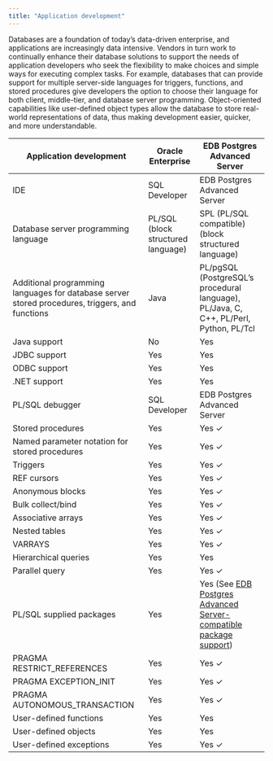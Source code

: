```yaml
---
title: "Application development"
---
```


Databases are a foundation of today’s data-driven enterprise, and applications are increasingly data intensive. Vendors in turn work to continually enhance their database solutions to support the needs of application developers who seek the flexibility to make choices and simple ways for executing complex tasks. For example, databases that can provide support for multiple server-side languages for triggers, functions, and stored procedures give developers the option to choose their language for both client, middle-tier, and database server programming. Object-oriented capabilities like user-defined object types allow the database to store real-world representations of data, thus making development easier, quicker, and more understandable. 

| Application development             | Oracle Enterprise              | EDB Postgres Advanced Server |
|-------------------------------------|--------------------------------|------------------------------|
| IDE                                 | SQL Developer                  | EDB Postgres Advanced Server |
| Database server programming language| PL/SQL (block structured language) | SPL (PL/SQL compatible) (block structured language) |
| Additional programming languages for database server stored procedures, triggers, and functions | Java | PL/pgSQL (PostgreSQL’s procedural language), PL/Java, C, C++, PL/Perl, Python, PL/Tcl |
| Java support                        | No                             | Yes                         |
| JDBC support                        | Yes                            | Yes                         |
| ODBC support                        | Yes                            | Yes                         |
| .NET support                        | Yes                            | Yes                         | 
| PL/SQL debugger                     | SQL Developer                  | EDB Postgres Advanced Server|
| Stored procedures                   | Yes                            | Yes ✓                       |
| Named parameter notation for stored procedures | Yes                 | Yes ✓                       |
| Triggers                            | Yes                            | Yes ✓                       |
| REF cursors                         | Yes                            | Yes ✓                       |
| Anonymous blocks                    | Yes                            | Yes ✓                       |
| Bulk collect/bind                   | Yes                            | Yes ✓                       |
| Associative arrays                  | Yes                            | Yes ✓                       |
| Nested tables                       | Yes                            | Yes ✓                       |
| VARRAYS                             | Yes                            | Yes ✓                       |
| Hierarchical queries                | Yes                            | Yes                         |
| Parallel query                      | Yes                            | Yes ✓                       |
| PL/SQL supplied packages            | Yes                            | Yes (See [EDB Postgres Advanced Server-compatible package support](epas_compatible_package_support)) |
| PRAGMA RESTRICT_REFERENCES          | Yes                            | Yes ✓                       |
| PRAGMA EXCEPTION_INIT               | Yes                            | Yes ✓                       |
| PRAGMA AUTONOMOUS_TRANSACTION       | Yes                            | Yes ✓                       |
| User-defined functions              | Yes                            | Yes                         |
| User-defined objects                | Yes                            | Yes                         | 
| User-defined exceptions             | Yes                            | Yes ✓                       |
